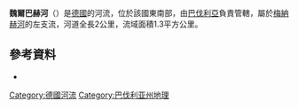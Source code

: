 {{Coord|48.92629|N|12.671437|E|display=title}}

'''魏爾巴赫河'''（{{lang-de|Weiherbach}}）是[[德國|德國]]的河流，位於該國東南部，由[[巴伐利亞|巴伐利亞]]負責管轄，屬於[[梅納赫河|梅納赫河]]的左支流，河道全長2公里，流域面積1.3平方公里。

==參考資料==
* {{Internetquelle|url=http://www.bis.bayern.de/bis/startWithParam.do?role=fgn&zoomToLayer=b1_ezg_06&zoomToColumn=KENNZAHL&zoomToObject=%27158698%27&layers=-b6_ezg_01,-b5_ezg_02,-b4_ezg_03,-b3_ezg_04,-b2_ezg_05|zugriff=2014-05-30|titel=Grundlagendaten Fließgewässer Bayern|titelerg=Karte des Einzugsgebietes|hrsg=Bayerisches Landesamt für Umwelt}}


{{Germany-geo-stub}}
[[Category:德國河流|Category:德國河流]]
[[Category:巴伐利亚州地理|Category:巴伐利亚州地理]]
